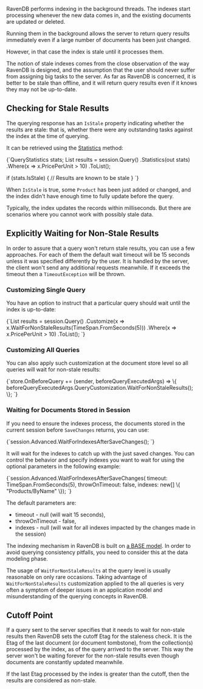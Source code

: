 
RavenDB performs indexing in the background threads. The indexes start processing whenever the new data comes in, and the existing documents are updated or deleted.

Running them in the background allows the server to return query results immediately even if a large number of documents has been just changed.

However, in that case the index is stale until it processes them. 

The notion of stale indexes comes from the close observation of the way RavenDB is designed, and the assumption that the user should never suffer from assigning big tasks to
the server. As far as RavenDB is concerned, it is better to be stale than offline, and it will return query results even if it knows they may not be up-to-date.

## Checking for Stale Results

The querying response has an `IsStale` property indicating whether the results are stale: that is, whether there were any outstanding tasks against the index at the time of querying.

It can be retrieved using the [Statistics](../client-api/session/querying/how-to-get-query-statistics.mdx) method:

<TabItem value="stale1" label="stale1">
<CodeBlock language="csharp">
{`QueryStatistics stats;
List<Product> results = session.Query<Product>()
    .Statistics(out stats)
    .Where(x => x.PricePerUnit > 10)
    .ToList();

if (stats.IsStale)
\{
    // Results are known to be stale
\}
`}
</CodeBlock>
</TabItem>

When `IsStale` is true, some `Product` has been just added or changed, and the index didn't have enough time to fully update before the query.

Typically, the index updates the records within milliseconds. But there are scenarios where you cannot work with possibly stale data.

## Explicitly Waiting for Non-Stale Results

In order to assure that a query won't return stale results, you can use a few approaches. For each of them the default wait timeout will be 15 seconds unless it was specified
differently by the user. It is handled by the server, the client won't send any additional requests meanwhile. If it exceeds the timeout then a `TimeoutException` will be thrown.

### Customizing Single Query

You have an option to instruct that a particular query should wait until the index is up-to-date:

<TabItem value="stale2" label="stale2">
<CodeBlock language="csharp">
{`List<Product> results = session.Query<Product>()
    .Customize(x => x.WaitForNonStaleResults(TimeSpan.FromSeconds(5)))
    .Where(x => x.PricePerUnit > 10)
    .ToList();
`}
</CodeBlock>
</TabItem>

### Customizing All Queries

You can also apply such customization at the document store level so all queries will wait for non-stale results:

<TabItem value="stale3" label="stale3">
<CodeBlock language="csharp">
{`store.OnBeforeQuery += (sender, beforeQueryExecutedArgs) =>
\{
    beforeQueryExecutedArgs.QueryCustomization.WaitForNonStaleResults();
\};
`}
</CodeBlock>
</TabItem>

### Waiting for Documents Stored in Session

If you need to ensure the indexes process, the documents stored in the current session before `SaveChanges` returns, you can use:

<TabItem value="stale4" label="stale4">
<CodeBlock language="csharp">
{`session.Advanced.WaitForIndexesAfterSaveChanges();
`}
</CodeBlock>
</TabItem>

It will wait for the indexes to catch up with the just saved changes. You can control the behavior and specify indexes you want to wait for using the optional 
parameters in the following example:

<TabItem value="stale5" label="stale5">
<CodeBlock language="csharp">
{`session.Advanced.WaitForIndexesAfterSaveChanges(
    timeout: TimeSpan.FromSeconds(5),
    throwOnTimeout: false,
    indexes: new[] \{ "Products/ByName" \});
`}
</CodeBlock>
</TabItem>

The default parameters are:

  - timeout - null (will wait 15 seconds),
  - throwOnTimeout - false,
  - indexes - null (will wait for all indexes impacted by the changes made in the session)
  
<Admonition type="danger" title="Beware of waiting for non stale results overuse" id="beware-of-waiting-for-non-stale-results-overuse" href="#beware-of-waiting-for-non-stale-results-overuse">

The indexing mechanism in RavenDB is built on [a BASE model](../client-api/faq/transaction-support.mdx#base-for-query-operations). 
In order to avoid querying consistency pitfalls, you need to consider this at the data modeling phase.

The usage of `WaitForNonStaleResults` at the query level is usually reasonable on only rare occasions. 
Taking advantage of `WaitForNonStaleResults` customization applied to the all queries is very often a symptom of deeper issues in an application model and 
misunderstanding of the querying concepts in RavenDB. 
</Admonition>


## Cutoff Point

If a query sent to the server specifies that it needs to wait for non-stale results then RavenDB sets the cutoff Etag for the staleness check.
It is the Etag of the last document (or document tombstone), from the collection(s) processed by the index, as of the query arrived to the server.
This way the server won't be waiting forever for the non-stale results even though documents are constantly updated meanwhile.

If the last Etag processed by the index is greater than the cutoff, then the results are considered as non-stale.


